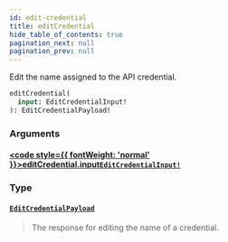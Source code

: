 ```yaml
---
id: edit-credential
title: editCredential
hide_table_of_contents: true
pagination_next: null
pagination_prev: null
---
```








Edit the name assigned to the API credential.

```graphql
editCredential(
  input: EditCredentialInput!
): EditCredentialPayload!
```


### Arguments

#### [<code style={{ fontWeight: 'normal' }}>editCredential.<b>input</b></code>](#)<Bullet />[`EditCredentialInput!`](/api/inputs/edit-credential-input) <Badge class="secondary" text="non-null"/> <Badge class="secondary" text="input"/>
> 
> 

### Type

#### [`EditCredentialPayload`](/api/objects/edit-credential-payload) <Badge class="secondary" text="object"/>
> The response for editing the name of a credential.
> 





